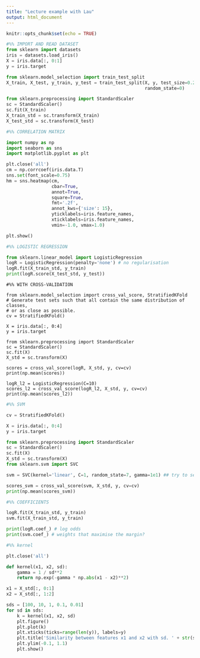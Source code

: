 ```yaml
---
title: "Lecture example with Lau"
output: html_document
---
```


```r
knitr::opts_chunk$set(echo = TRUE)

```

```python
#%% IMPORT AND READ DATASET
from sklearn import datasets
iris = datasets.load_iris()
X = iris.data[:, 0:1]
y = iris.target

from sklearn.model_selection import train_test_split
X_train, X_test, y_train, y_test = train_test_split(X, y, test_size=0.2,
                                                    random_state=0)

from sklearn.preprocessing import StandardScaler
sc = StandardScaler()
sc.fit(X_train)
X_train_std = sc.transform(X_train)
X_test_std = sc.transform(X_test)


```

```python
#%% CORRELATION MATRIX

import numpy as np
import seaborn as sns
import matplotlib.pyplot as plt

plt.close('all')
cm = np.corrcoef(iris.data.T)
sns.set(font_scale=0.75)
hm = sns.heatmap(cm,
                 cbar=True,
                 annot=True,
                 square=True,
                 fmt='.2f',
                 annot_kws={'size': 15},
                 yticklabels=iris.feature_names,
                 xticklabels=iris.feature_names,
                 vmin=-1.0, vmax=1.0)

plt.show()
```


```python
#%% LOGISTIC REGRESSION

from sklearn.linear_model import LogisticRegression
logR = LogisticRegression(penalty='none') # no regularisation
logR.fit(X_train_std, y_train)
print(logR.score(X_test_std, y_test))

```

```pyton
#%% WITH CROSS-VALIDATION

from sklearn.model_selection import cross_val_score, StratifiedKFold
# Generate test sets such that all contain the same distribution of classes,
# or as close as possible.
cv = StratifiedKFold()

X = iris.data[:, 0:4]
y = iris.target

from sklearn.preprocessing import StandardScaler
sc = StandardScaler()
sc.fit(X)
X_std = sc.transform(X)

scores = cross_val_score(logR, X_std, y, cv=cv)
print(np.mean(scores))

logR_l2 = LogisticRegression(C=10)
scores_l2 = cross_val_score(logR_l2, X_std, y, cv=cv)
print(np.mean(scores_l2))
```


```python
#%% SVM

cv = StratifiedKFold()

X = iris.data[:, 0:4]
y = iris.target

from sklearn.preprocessing import StandardScaler
sc = StandardScaler()
sc.fit(X)
X_std = sc.transform(X)
from sklearn.svm import SVC

svm = SVC(kernel='linear', C=1, random_state=7, gamma=1e1) ## try to set it low

scores_svm = cross_val_score(svm, X_std, y, cv=cv)
print(np.mean(scores_svm))
```


```python
#%% COEFFICIENTS

logR.fit(X_train_std, y_train)
svm.fit(X_train_std, y_train)

print(logR.coef_) # log odds
print(svm.coef_) # weights that maximise the margin?
```


```python
#%% kernel

plt.close('all')

def kernel(x1, x2, sd):
    gamma = 1 / sd**2
    return np.exp(-gamma * np.abs(x1 - x2)**2)

x1 = X_std[:, 0:1]
x2 = X_std[:, 1:2]

sds = [100, 10, 1, 0.1, 0.01]
for sd in sds:
    k = kernel(x1, x2, sd)
    plt.figure()
    plt.plot(k)
    plt.xticks(ticks=range(len(y)), labels=y)
    plt.title('Similarity between features x1 and x2 with sd. ' + str(sd))
    plt.ylim(-0.1, 1.1)
    plt.show()
```

